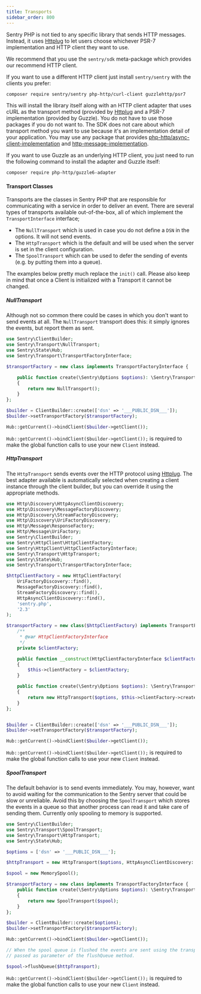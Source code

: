 ```yaml
---
title: Transports
sidebar_order: 800
---
```


Sentry PHP is not tied to any specific library that sends HTTP messages. Instead,
it uses [Httplug](https://github.com/php-http/httplug) to let users choose whichever PSR-7 implementation and HTTP client
they want to use.

We recommend that you use the `sentry/sdk` meta-package which provides our recommend HTTP client.

If you want to use a different HTTP client just install `sentry/sentry` with the clients you prefer:

```bash
composer require sentry/sentry php-http/curl-client guzzlehttp/psr7
```

This will install the library itself along with an HTTP client adapter that uses
cURL as the transport method (provided by [Httplug](https://github.com/php-http/httplug) and a PSR-7 implementation
(provided by Guzzle). You do not have to use those packages if you do not want to.
The SDK does not care about which transport method you want to use because it's
an implementation detail of your application. You may use any package that provides
[php-http/async-client-implementation](https://packagist.org/providers/php-http/async-client-implementation) and [http-message-implementation](https://packagist.org/providers/psr/http-message-implementation).

If you want to use Guzzle as an underlying HTTP client, you just need to run the
following command to install the adapter and Guzzle itself:

```bash
composer require php-http/guzzle6-adapter
```

#### Transport Classes

Transports are the classes in Sentry PHP that are responsible for communicating
with a service in order to deliver an event. There are several types of transports
available out-of-the-box, all of which implement the `TransportInterface`
interface;

- The `NullTransport` which is used in case you do not define a `DSN` in the options. It will not send events.
- The `HttpTransport` which is the default and will be used when the server
  is set in the client configuration.
- The `SpoolTransport` which can be used to defer the sending of events (e.g.
  by putting them into a queue).

The examples below pretty much replace the `init()` call.
Please also keep in mind that once a Client is initialized with a Transport it cannot be
changed.

##### NullTransport

Although not so common there could be cases in which you don't want to send
events at all. The `NullTransport` transport does this: it simply ignores
the events, but report them as sent.

```php
use Sentry\ClientBuilder;
use Sentry\Transport\NullTransport;
use Sentry\State\Hub;
use Sentry\Transport\TransportFactoryInterface;

$transportFactory = new class implements TransportFactoryInterface {

    public function create(\Sentry\Options $options): \Sentry\Transport\TransportInterface
    {
        return new NullTransport();
    }
};

$builder = ClientBuilder::create(['dsn' => '___PUBLIC_DSN___']);
$builder->setTransportFactory($transportFactory);

Hub::getCurrent()->bindClient($builder->getClient());
```

<Alert level="warning" title="Note"><markdown>

`Hub::getCurrent()->bindClient($builder->getClient());` is required to make the global function calls to use your new `Client` instead.

</markdown></Alert>

##### HttpTransport

The `HttpTransport` sends events over the HTTP protocol using [Httplug](http://httplug.io/).
The best adapter available is automatically selected when creating a client instance
through the client builder, but you can override it using the appropriate methods.

```php
use Http\Discovery\HttpAsyncClientDiscovery;
use Http\Discovery\MessageFactoryDiscovery;
use Http\Discovery\StreamFactoryDiscovery;
use Http\Discovery\UriFactoryDiscovery;
use Http\Message\ResponseFactory;
use Http\Message\UriFactory;
use Sentry\ClientBuilder;
use Sentry\HttpClient\HttpClientFactory;
use Sentry\HttpClient\HttpClientFactoryInterface;
use Sentry\Transport\HttpTransport;
use Sentry\State\Hub;
use Sentry\Transport\TransportFactoryInterface;

$httpClientFactory = new HttpClientFactory(
    UriFactoryDiscovery::find(),
    MessageFactoryDiscovery::find(),
    StreamFactoryDiscovery::find(),
    HttpAsyncClientDiscovery::find(),
    'sentry.php',
    '2.3'
);

$transportFactory = new class($httpClientFactory) implements TransportFactoryInterface  {
    /**
     * @var HttpClientFactoryInterface
     */
    private $clientFactory;

    public function __construct(HttpClientFactoryInterface $clientFactory)
    {
        $this->clientFactory = $clientFactory;
    }

    public function create(\Sentry\Options $options): \Sentry\Transport\TransportInterface
    {
        return new HttpTransport($options, $this->clientFactory->create($options), MessageFactoryDiscovery::find());
    }
};


$builder = ClientBuilder::create(['dsn' => '___PUBLIC_DSN___']);
$builder->setTransportFactory($transportFactory);

Hub::getCurrent()->bindClient($builder->getClient());
```

<Alert level="warning" title="Note"><markdown>

`Hub::getCurrent()->bindClient($builder->getClient());` is required to make the global function calls to use your new `Client` instead.

</markdown></Alert>

##### SpoolTransport

The default behavior is to send events immediately. You may, however, want to
avoid waiting for the communication to the Sentry server that could be slow
or unreliable. Avoid this by choosing the `SpoolTransport` which
stores the events in a queue so that another process can read it and take
care of sending them. Currently only spooling to memory is supported.

```php
use Sentry\ClientBuilder;
use Sentry\Transport\SpoolTransport;
use Sentry\Transport\HttpTransport;
use Sentry\State\Hub;

$options = ['dsn' => '___PUBLIC_DSN___'];

$httpTransport = new HttpTransport($options, HttpAsyncClientDiscovery::find(), MessageFactoryDiscovery::find());

$spool = new MemorySpool();

$transportFactory = new class implements TransportFactoryInterface {
    public function create(\Sentry\Options $options): \Sentry\Transport\TransportInterface
    {
        return new SpoolTransport($spool);
    }
};

$builder = ClientBuilder::create($options);
$builder->setTransportFactory($transportFactory);

Hub::getCurrent()->bindClient($builder->getClient());

// When the spool queue is flushed the events are sent using the transport
// passed as parameter of the flushQueue method.

$spool->flushQueue($httpTransport);
```

<Alert level="warning" title="Note"><markdown>

`Hub::getCurrent()->bindClient($builder->getClient());` is required to make the global function calls to use your new `Client` instead.

</markdown></Alert>
